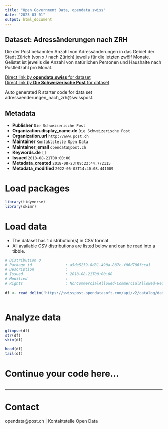 ```yaml
---
title: "Open Government Data, opendata.swiss"
date: "2023-03-01"
output: html_document
---
```


## Dataset: Adressänderungen nach ZRH

Die der Post bekannten Anzahl von Adressänderungen in das Gebiet der Stadt Zürich (von x / nach Zürich) jeweils für die letzten zwölf Monate. Gelistet ist jeweils die Anzahl von natürlichen Personen und Haushalte nach Postleitzahl pro Monat.

[Direct link by **opendata.swiss** for dataset](https://opendata.swiss/de/dataset/adressaenderungen-nach-zrh)<br>
[Direct link by **Die Schweizerische Post** for dataset](https://swisspost.opendatasoft.com/explore/dataset/adressaenderungen_nach_zrh)

Auto generated R starter code for data set adressaenderungen_nach_zrh@swisspost.

## Metadata

- **Publisher** `Die Schweizerische Post`
- **Organization.display_name.de** `Die Schweizerische Post`
- **Organization.url** `http://www.post.ch`
- **Maintainer** `Kontaktstelle Open Data`
- **Maintainer_email** `opendata@post.ch`
- **Keywords.de** `[]`
- **Issued** `2018-08-21T00:00:00`
- **Metadata_created** `2018-08-23T09:23:44.772115`
- **Metadata_modified** `2022-05-03T14:40:08.441009`


# Load packages

```r

library(tidyverse)
library(skimr)

```

# Load data

-   The dataset has 1 distribution(s) in CSV format.
-   All available CSV distributions are listed below and can be read into a tibble.

```r

# Distribution 0
# Package_id               : a5de5259-8d81-490a-887c-f06d706fcca1
# Description              : 
# Issued                   : 2018-08-21T00:00:00
# Modified                 : 
# Rights                   : NonCommercialAllowed-CommercialAllowed-ReferenceRequired

df <- read_delim('https://swisspost.opendatasoft.com/api/v2/catalog/datasets/adressaenderungen_nach_zrh/exports/csv')



```

# Analyze data

```r

glimpse(df)
str(df)
skim(df)

head(df)
tail(df)

```

# Continue your code here...

```r

```

------------------------------------------------------------------------

# Contact

opendata@post.ch | Kontaktstelle Open Data
